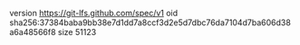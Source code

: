 version https://git-lfs.github.com/spec/v1
oid sha256:37384baba9bb38e7d1dd7a8ccf3d2e5d7dbc76da7104d7ba606d38a6a48566f8
size 51123
